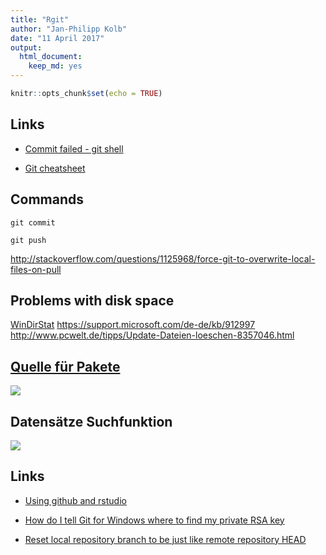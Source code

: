 ```yaml
---
title: "Rgit"
author: "Jan-Philipp Kolb"
date: "11 April 2017"
output: 
  html_document: 
    keep_md: yes
---
```


```r
knitr::opts_chunk$set(echo = TRUE)
```


## Links

- [Commit failed - git shell](http://stackoverflow.com/questions/11229843/github-windows-commit-failed-failed-to-create-a-new-commit)

- [Git cheatsheet](https://services.github.com/on-demand/downloads/github-git-cheat-sheet.pdf)


## Commands

``` 
git commit
```

``` 
git push
```


<http://stackoverflow.com/questions/1125968/force-git-to-overwrite-local-files-on-pull>

## Problems with disk space

[WinDirStat](http://www.tecchannel.de/storage/tools/2037869/mit_windirstat_kostenlos_speicherplatz_auf_der_festplatte_visualisieren/)
<https://support.microsoft.com/de-de/kb/912997>
<http://www.pcwelt.de/tipps/Update-Dateien-loeschen-8357046.html>


## [Quelle für Pakete](https://www.researchgate.net/figure/301746965_fig1_Figure-2-Number-of-R-packages-by-source)

![](https://www.researchgate.net/profile/Tom_Mens/publication/301746965/figure/fig1/AS:356583633637381@1462027571464/Figure-2-Number-of-R-packages-by-source.png)

## Datensätze Suchfunktion

![](figure/SearchableGithub.PNG)


## Links

- [Using github and rstudio](https://www.r-bloggers.com/version-control-file-sharing-and-collaboration-using-github-and-rstudio/)

- [How do I tell Git for Windows where to find my private RSA key](http://serverfault.com/questions/194567/how-do-i-tell-git-for-windows-where-to-find-my-private-rsa-key)

- [Reset local repository branch to be just like remote repository HEAD](http://stackoverflow.com/questions/1628088/reset-local-repository-branch-to-be-just-like-remote-repository-head)
